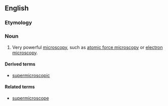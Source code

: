 ==English==
===Etymology===

{{prefix|super|microscopy|lang=en}}

===Noun===
{{en-noun|-}}

# {{context|sciences|lang=en}} Very powerful [[microscopy]], such as [[atomic force microscopy]] or [[electron microscopy]].

====Derived terms====
*[[supermicroscopic]]

====Related terms====
*[[supermicroscope]]
